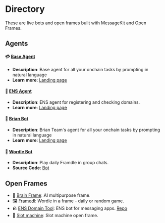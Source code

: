 # Directory

These are live bots and open frames built with MessageKit and Open Frames.

## Agents

#### 💳 [Base Agent](https://converse.xyz/dm/baseagent.converse.xyz)

- **Description**: Base agent for all your onchain tasks by prompting in natural language
- **Learn more**: [Landing page](./directory/baseagent)

#### 🔗 [ENS Agent](https://converse.xyz/dm/ensagent.converse.xyz)

- **Description**: ENS agent for registering and checking domains.
- **Learn more**: [Landing page](./directory/ensagent)

#### 🧠 [Brian Bot](https://converse.xyz/dm/brian-agent.eth)

- **Description**: Brian Team's agent for all your onchain tasks by prompting in natural language
- **Learn more**: [Landing page](https://www.brianknows.org/)

#### 📅 [Wordle Bot](https://converse.xyz/dm/wordlebot.eth)

- **Description**: Play daily Framdle in group chats.
- **Source Code**: [Bot](https://github.com/ephemerahq/wordle-bot)

## Open Frames

- 🧠 [Brain Frame](https://frame.brianknows.org/): AI multipurpose frame.
- 🖼️ [Framedl](https://framedl.xyz/): Wordle in a frame - daily or random game.
- 🪨 [ENS Domain Tool](https://ens.steer.fun/): ENS bot for messaging apps. [Repo](https://github.com/stephancill/ens-frame-v2)
- 🎰 [Slot machine](https://slot-machine-frame.vercel.app/): Slot machine open frame.
